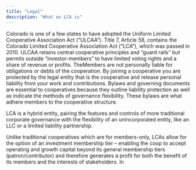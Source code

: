```yaml
---
title: "Legal"
description: "What an LCA is"
---
```


Colorado is one of a few states to have adopted the Uniform Limited Cooperative Association Act (“ULCAA”). Title 7, Article 58, contains the Colorado Limited Cooperative Association Act (“LCA”), which was passed in 2010. ULCAA retains central cooperative principles and “guard rails” but permits outside “investor-members” to have limited voting rights and a share of revenue or profits. TheMembers are not personally liable for obligations or debts of the cooperation. By joining a cooperative you are protected by the legal entity that is the cooperative and release personal liability from your work and contributions. Bylaws and governing documents are essential to cooperatives because they outline liability protection as well as indicate the methods of governance flexibility. These bylaws are what adhere members to the cooperative structure. 

LCA is a hybrid entity, pairing the features and controls of more traditional corporate governance with the flexibility of an unincorporated entity, like an LLC or a limited liability partnership. 

Unlike traditional cooperatives which are for members-only, LCAs allow for the option of an investment membership tier – enabling the coop to accept operating and growth capital beyond its general membership tiers (patron/contributor) and therefore generates a profit for both the benefit of its members and the interests of stakeholders. In 
